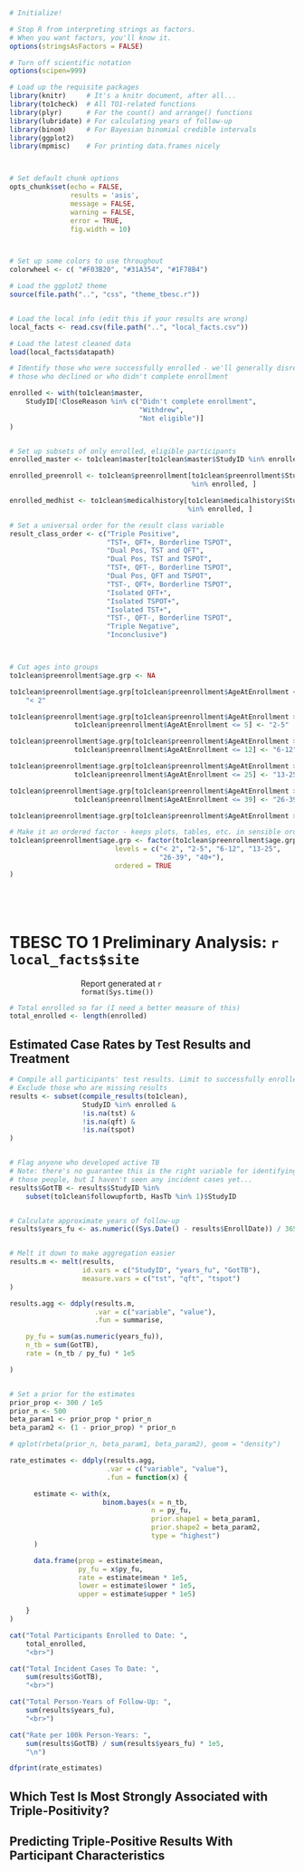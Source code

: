 




<head>

<style type = "text/css">

p {
  max-width:50%;
  margin-left:auto;
  margin-right:auto;
}

</style>

</head>




```r
# Initialize!

# Stop R from interpreting strings as factors. 
# When you want factors, you'll know it.
options(stringsAsFactors = FALSE)

# Turn off scientific notation
options(scipen=999)

# Load up the requisite packages
library(knitr)     # It's a knitr document, after all...
library(to1check)  # All TO1-related functions
library(plyr)      # For the count() and arrange() functions
library(lubridate) # For calculating years of follow-up
library(binom)     # For Bayesian binomial credible intervals
library(ggplot2)
library(mpmisc)    # For printing data.frames nicely



# Set default chunk options
opts_chunk$set(echo = FALSE,
               results = 'asis',
               message = FALSE,
               warning = FALSE,
               error = TRUE,
               fig.width = 10)



# Set up some colors to use throughout
colorwheel <- c( "#F03B20", "#31A354", "#1F78B4")

# Load the ggplot2 theme
source(file.path("..", "css", "theme_tbesc.r"))


# Load the local info (edit this if your results are wrong)
local_facts <- read.csv(file.path("..", "local_facts.csv"))

# Load the latest cleaned data
load(local_facts$datapath)

# Identify those who were successfully enrolled - we'll generally disregard 
# those who declined or who didn't complete enrollment 

enrolled <- with(to1clean$master,
    StudyID[!CloseReason %in% c("Didn't complete enrollment", 
                                "Withdrew", 
                                "Not eligible")]
)


# Set up subsets of only enrolled, eligible participants
enrolled_master <- to1clean$master[to1clean$master$StudyID %in% enrolled, ]

enrolled_preenroll <- to1clean$preenrollment[to1clean$preenrollment$StudyID 
                                             %in% enrolled, ]

enrolled_medhist <- to1clean$medicalhistory[to1clean$medicalhistory$StudyID
                                            %in% enrolled, ]

# Set a universal order for the result class variable
result_class_order <- c("Triple Positive", 
                        "TST+, QFT+, Borderline TSPOT",
                        "Dual Pos, TST and QFT",
                        "Dual Pos, TST and TSPOT",
                        "TST+, QFT-, Borderline TSPOT",
                        "Dual Pos, QFT and TSPOT", 
                        "TST-, QFT+, Borderline TSPOT",
                        "Isolated QFT+", 
                        "Isolated TSPOT+", 
                        "Isolated TST+",
                        "TST-, QFT-, Borderline TSPOT",
                        "Triple Negative", 
                        "Inconclusive")



# Cut ages into groups
to1clean$preenrollment$age.grp <- NA

to1clean$preenrollment$age.grp[to1clean$preenrollment$AgeAtEnrollment < 2] <- 
    "< 2"

to1clean$preenrollment$age.grp[to1clean$preenrollment$AgeAtEnrollment >= 2 &
                to1clean$preenrollment$AgeAtEnrollment <= 5] <- "2-5"

to1clean$preenrollment$age.grp[to1clean$preenrollment$AgeAtEnrollment >= 6 &
                to1clean$preenrollment$AgeAtEnrollment <= 12] <- "6-12"

to1clean$preenrollment$age.grp[to1clean$preenrollment$AgeAtEnrollment >= 13 &
                to1clean$preenrollment$AgeAtEnrollment <= 25] <- "13-25"

to1clean$preenrollment$age.grp[to1clean$preenrollment$AgeAtEnrollment >= 26 &
                to1clean$preenrollment$AgeAtEnrollment <= 39] <- "26-39"

to1clean$preenrollment$age.grp[to1clean$preenrollment$AgeAtEnrollment >= 40] <- "40+"

# Make it an ordered factor - keeps plots, tables, etc. in sensible order
to1clean$preenrollment$age.grp <- factor(to1clean$preenrollment$age.grp, 
                          levels = c("< 2", "2-5", "6-12", "13-25", 
                                     "26-39", "40+"),
                          ordered = TRUE
)






```

<h1 class='maintitle'>TBESC TO 1 Preliminary Analysis: `r local_facts$site`</h1>
<span class='maintitle'>Report generated at `r format(Sys.time())`</span>


```r

# Total enrolled so far (I need a better measure of this)
total_enrolled <- length(enrolled)

```



## Estimated Case Rates by Test Results and Treatment


```r

# Compile all participants' test results. Limit to successfully enrolled.
# Exclude those who are missing results
results <- subset(compile_results(to1clean),
                  StudyID %in% enrolled &
                  !is.na(tst) &
                  !is.na(qft) &
                  !is.na(tspot)
)


# Flag anyone who developed active TB
# Note: there's no guarantee this is the right variable for identifying
# those people, but I haven't seen any incident cases yet...
results$GotTB <- results$StudyID %in% 
    subset(to1clean$followupfortb, HasTb %in% 1)$StudyID


# Calculate approximate years of follow-up
results$years_fu <- as.numeric((Sys.Date() - results$EnrollDate)) / 365


# Melt it down to make aggregation easier
results.m <- melt(results,
                  id.vars = c("StudyID", "years_fu", "GotTB"),
                  measure.vars = c("tst", "qft", "tspot")
)

results.agg <- ddply(results.m,
                     .var = c("variable", "value"),
                     .fun = summarise,

    py_fu = sum(as.numeric(years_fu)),
    n_tb = sum(GotTB),
    rate = (n_tb / py_fu) * 1e5

)


# Set a prior for the estimates
prior_prop <- 300 / 1e5
prior_n <- 500
beta_param1 <- prior_prop * prior_n
beta_param2 <- (1 - prior_prop) * prior_n

# qplot(rbeta(prior_n, beta_param1, beta_param2), geom = "density")

rate_estimates <- ddply(results.agg, 
                        .var = c("variable", "value"), 
                        .fun = function(x) {

      estimate <- with(x, 
                       binom.bayes(x = n_tb, 
                                   n = py_fu,
                                   prior.shape1 = beta_param1,
                                   prior.shape2 = beta_param2,
                                   type = "highest")
      )

      data.frame(prop = estimate$mean,
                 py_fu = x$py_fu,
                 rate = estimate$mean * 1e5,
                 lower = estimate$lower * 1e5,
                 upper = estimate$upper * 1e5)

    }
)

cat("Total Participants Enrolled to Date: ",
    total_enrolled,
    "<br>")

cat("Total Incident Cases To Date: ", 
    sum(results$GotTB),
    "<br>")

cat("Total Person-Years of Follow-Up: ",
    sum(results$years_fu),
    "<br>")

cat("Rate per 100k Person-Years: ", 
    sum(results$GotTB) / sum(results$years_fu) * 1e5,
    "\n")

dfprint(rate_estimates)


```



## Which Test Is Most Strongly Associated with Triple-Positivity?





## Predicting Triple-Positive Results With Participant Characteristics


